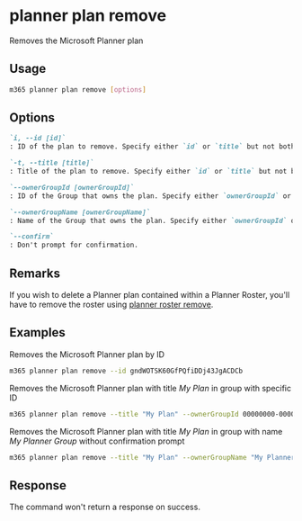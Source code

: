 
# planner plan remove

Removes the Microsoft Planner plan

## Usage

```sh
m365 planner plan remove [options]
```

## Options

```md defintion-list
`i, --id [id]`
: ID of the plan to remove. Specify either `id` or `title` but not both.

`-t, --title [title]`
: Title of the plan to remove. Specify either `id` or `title` but not both.

`--ownerGroupId [ownerGroupId]`
: ID of the Group that owns the plan. Specify either `ownerGroupId` or `ownerGroupName` when using `title`.

`--ownerGroupName [ownerGroupName]`
: Name of the Group that owns the plan. Specify either `ownerGroupId` or `ownerGroupName` when using `title`.

`--confirm`
: Don't prompt for confirmation.
```

<Global />

## Remarks

If you wish to delete a Planner plan contained within a Planner Roster, you'll have to remove the roster using [planner roster remove](../roster/roster-remove.mdx).

## Examples

Removes the Microsoft Planner plan by ID

```sh
m365 planner plan remove --id gndWOTSK60GfPQfiDDj43JgACDCb
```

Removes the Microsoft Planner plan with title _My Plan_ in group with specific ID

```sh
m365 planner plan remove --title "My Plan" --ownerGroupId 00000000-0000-0000-0000-000000000000
```

Removes the Microsoft Planner plan with title _My Plan_ in group with name _My Planner Group_ without confirmation prompt

```sh
m365 planner plan remove --title "My Plan" --ownerGroupName "My Planner Group" --confirm
```

## Response

The command won't return a response on success.
